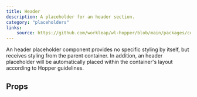 ```yaml
---
title: Header
description: A placeholder for an header section.
category: "placeholders"
links:
    source: https://github.com/workleap/wl-hopper/blob/main/packages/components/src/header/src/Header.tsx
---
```


An header placeholder component provides no specific styling by itself, but receives styling from the parent container. In addition, an header placeholder will be automatically placed within the container's layout according to Hopper guidelines.

<Example src="header/docs/preview" />

## Props

<PropTable component="Header" />
